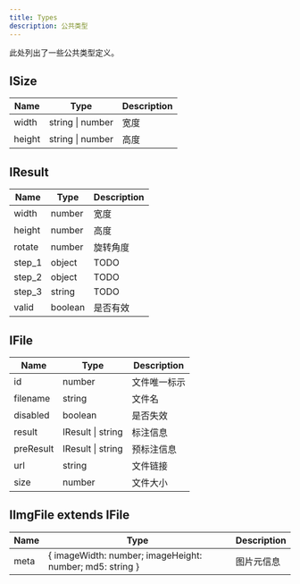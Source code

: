 ```yaml
---
title: Types
description: 公共类型
---
```


此处列出了一些公共类型定义。

## ISize

| Name   | Type             | Description |
| ------ | ---------------- | ----------- |
| width  | string \| number | 宽度        |
| height | string \| number | 高度        |

## IResult

| Name   | Type    | Description |
| ------ | ------- | ----------- |
| width  | number  | 宽度        |
| height | number  | 高度        |
| rotate | number  | 旋转角度    |
| step_1 | object  | TODO        |
| step_2 | object  | TODO        |
| step_3 | string  | TODO        |
| valid  | boolean | 是否有效    |

## IFile

| Name      | Type              | Description  |
| --------- | ----------------- | ------------ |
| id        | number            | 文件唯一标示 |
| filename  | string            | 文件名       |
| disabled  | boolean           | 是否失效     |
| result    | IResult \| string | 标注信息     |
| preResult | IResult \| string | 预标注信息   |
| url       | string            | 文件链接     |
| size      | number            | 文件大小     |

## IImgFile extends IFile

| Name | Type                                                     | Description |
| ---- | -------------------------------------------------------- | ----------- |
| meta | { imageWidth: number; imageHeight: number; md5: string } | 图片元信息  |
